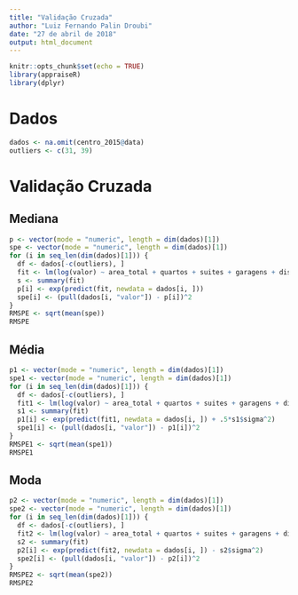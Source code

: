 ```yaml
---
title: "Validação Cruzada"
author: "Luiz Fernando Palin Droubi"
date: "27 de abril de 2018"
output: html_document
---
```


```r
knitr::opts_chunk$set(echo = TRUE)
library(appraiseR)
library(dplyr)
```

# Dados

```r
dados <- na.omit(centro_2015@data)
outliers <- c(31, 39)
```

# Validação Cruzada

## Mediana

```r
p <- vector(mode = "numeric", length = dim(dados)[1])
spe <- vector(mode = "numeric", length = dim(dados)[1])
for (i in seq_len(dim(dados)[1])) {
  df <- dados[-c(outliers), ]
  fit <- lm(log(valor) ~ area_total + quartos + suites + garagens + dist_b_mar + padrao, data = df)
  s <- summary(fit)
  p[i] <- exp(predict(fit, newdata = dados[i, ]))
  spe[i] <- (pull(dados[i, "valor"]) - p[i])^2
}
RMSPE <- sqrt(mean(spe))
RMSPE
```

## Média

```r
p1 <- vector(mode = "numeric", length = dim(dados)[1])
spe1 <- vector(mode = "numeric", length = dim(dados)[1])
for (i in seq_len(dim(dados)[1])) {
  df <- dados[-c(outliers), ]
  fit1 <- lm(log(valor) ~ area_total + quartos + suites + garagens + dist_b_mar + padrao, data = df)
  s1 <- summary(fit)
  p1[i] <- exp(predict(fit1, newdata = dados[i, ]) + .5*s1$sigma^2)
  spe1[i] <- (pull(dados[i, "valor"]) - p1[i])^2
}
RMSPE1 <- sqrt(mean(spe1))
RMSPE1
```

## Moda

```r
p2 <- vector(mode = "numeric", length = dim(dados)[1])
spe2 <- vector(mode = "numeric", length = dim(dados)[1])
for (i in seq_len(dim(dados)[1])) {
  df <- dados[-c(outliers), ]
  fit2 <- lm(log(valor) ~ area_total + quartos + suites + garagens + dist_b_mar + padrao, data = df)
  s2 <- summary(fit)
  p2[i] <- exp(predict(fit2, newdata = dados[i, ]) - s2$sigma^2)
  spe2[i] <- (pull(dados[i, "valor"]) - p2[i])^2
}
RMSPE2 <- sqrt(mean(spe2))
RMSPE2
```

